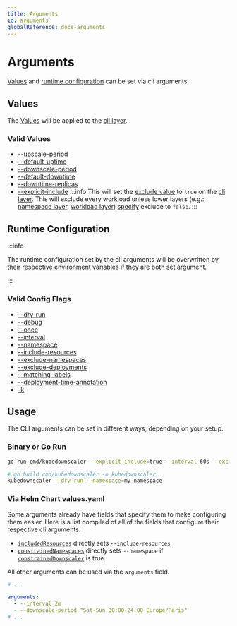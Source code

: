 ```yaml
---
title: Arguments
id: arguments
globalReference: docs-arguments
---
```


# Arguments

[Values](ref:docs-values) and [runtime configuration](ref:docs-runtime-configuration) can be set via cli arguments.

## Values

The [Values](ref:docs-values) will be applied to the [cli layer](ref:docs-layers#cli).

### Valid Values

- [--upscale-period](ref:docs-values#upscale-period)
- [--default-uptime](ref:docs-values#uptime)
- [--downscale-period](ref:docs-values#downscale-period)
- [--default-downtime](ref:docs-values#downtime)
- [--downtime-replicas](ref:docs-values#downscale-replicas)
- [--explicit-include](ref:docs-values#exclude)
  :::info
  This will set the [exclude value](ref:docs-values#exclude) to `true` on the [cli layer](ref:docs-layers#cli).
  This will exclude every workload unless lower layers (e.g.: [namespace layer](ref:docs-layers#namespace),
  [workload layer](ref:docs-layers#workload)) [specify](ref:docs-annotations) exclude to `false`.
  :::

## Runtime Configuration

:::info

The runtime configuration set by the cli arguments will be overwritten
by their [respective environment variables](ref:docs-environment-variables#runtime-coniguration) if they are both set argument.

:::

### Valid Config Flags

- [--dry-run](ref:docs-runtime-configuration#dry-run)
- [--debug](ref:docs-runtime-configuration#debug)
- [--once](ref:docs-runtime-configuration#once)
- [--interval](ref:docs-runtime-configuration#interval)
- [--namespace](ref:docs-runtime-configuration#namespace)
- [--include-resources](ref:docs-runtime-configuration#include-resources)
- [--exclude-namespaces](ref:docs-runtime-configuration#exclude-namespaces)
- [--exclude-deployments](ref:docs-runtime-configuration#exclude-deployments)
- [--matching-labels](ref:docs-runtime-configuration#matching-labels)
- [--deployment-time-annotation](ref:docs-runtime-configuration#time-annotation)
- [-k](ref:docs-runtime-configuration#kubeconfig)

## Usage

The CLI arguments can be set in different ways, depending on your setup.

### Binary or Go Run

```bash
go run cmd/kubedownscaler --explicit-include=true --interval 60s --exclude-namespaces "kube-.*"
```

```bash
# go build cmd/kubedownscaler -o kubedownscaler
kubedownscaler --dry-run --namespace=my-namespace
```

### Via Helm Chart values.yaml

Some arguments already have fields that specify them to make configuring them easier.
Here is a list compiled of all of the fields that configure their respective cli arguments:

- [`includedResources`](ref:docs-helm-included-resources) directly sets `--include-resources`
- [`constrainedNamespaces`](ref:docs-helm-constrained-namespaces) directly sets `--namespace`
  if [`constrainedDownscaler`](ref:docs-helm-constrained-downscaler) is true

All other arguments can be used via the `arguments` field.

```yaml title="values.yaml"
# ...

arguments:
  - --interval 2m
  - --downscale-period "Sat-Sun 00:00-24:00 Europe/Paris"
# ...
```
